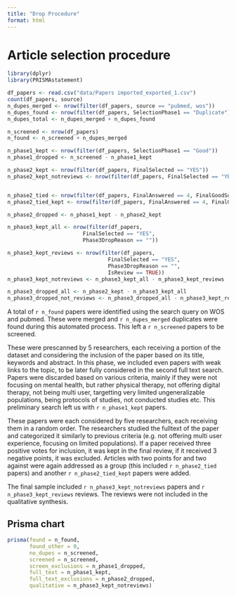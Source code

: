 ```yaml
---
title: "Drop Procedure"
format: html
---
```


# Article selection procedure

```r
library(dplyr)
library(PRISMAstatement)
```

```r
df_papers <- read.csv("data/Papers imported_exported_1.csv")
count(df_papers, source)
n_dupes_merged <- nrow(filter(df_papers, source == "pubmed, wos"))
n_dupes_found <- nrow(filter(df_papers, SelectionPhase1 == "Duplicate"))
n_dupes_total <- n_dupes_merged + n_dupes_found

n_screened <- nrow(df_papers)
n_found <- n_screened + n_dupes_merged

n_phase1_kept <- nrow(filter(df_papers, SelectionPhase1 == "Good"))
n_phase1_dropped <- n_screened - n_phase1_kept

n_phase2_kept <- nrow(filter(df_papers, FinalSelected == "YES"))
n_phase2_kept_notreviews <- nrow(filter(df_papers, FinalSelected == "YES" & !IsReview))


n_phase2_tied <- nrow(filter(df_papers, FinalAnswered == 4, FinalGoodSum == 2))
n_phase2_tied_kept <- nrow(filter(df_papers, FinalAnswered == 4, FinalGoodSum == 2, FinalSelected == "YES"))

n_phase2_dropped <- n_phase1_kept - n_phase2_kept

n_phase3_kept_all <- nrow(filter(df_papers,
                        FinalSelected == "YES", 
                        Phase3DropReason == ""))

n_phase3_kept_reviews <- nrow(filter(df_papers, 
                                FinalSelected == "YES", 
                                Phase3DropReason == "",
                                IsReview == TRUE))
n_phase3_kept_notreviews <- n_phase3_kept_all - n_phase3_kept_reviews

n_phase3_dropped_all <- n_phase2_kept - n_phase3_kept_all
n_phase3_dropped_not_reviews <- n_phase3_dropped_all - n_phase3_kept_reviews
```

A total of `r n_found` papers were identified using the search query on WOS and pubmed. These were merged and `r n_dupes_merged` duplicates were found during this automated process. This left a `r n_screened` papers to be screened. 

These were prescanned by 5 researchers, each receiving a portion of the dataset and considering the inclusion of the paper based on its title, keywords and abstract. In this phase, we included even papers with weak links to the topic, to be later fully considered in the second full text search. Papers were discarded based on various criteria, mainly if they were not focusing on mental health, but rather physical therapy, not offering digital therapy, not being multi user, targetting very limited ungeneralizable populations, being protocols of studies, not conducted studies etc. This preliminary search left us with `r n_phase1_kept` papers.

These papers were each considered by five researchers, each receiving them in a random order. The researchers studied the fulltext of the paper and categorized it similarly to previous criteria (e.g. not offering multi user experience, focusing on limited populations). If a paper received three positive votes for inclusion, it was kept in the final review, if it received 3 negative points, it was excluded. Articles with two points for and two against were again addressed as a group (this included `r n_phase2_tied` papers) and another `r n_phase2_tied_kept` papers were added.

The final sample included `r n_phase3_kept_notreviews` papers and `r n_phase3_kept_reviews` reviews. The reviews were not included in the qualitative synthesis.

## Prisma chart

```r
prisma(found = n_found,
       found_other = 0,
       no_dupes = n_screened,
       screened = n_screened,
       screen_exclusions = n_phase1_dropped,
       full_text = n_phase1_kept,
       full_text_exclusions = n_phase2_dropped,
       qualitative = n_phase3_kept_notreviews)
```
